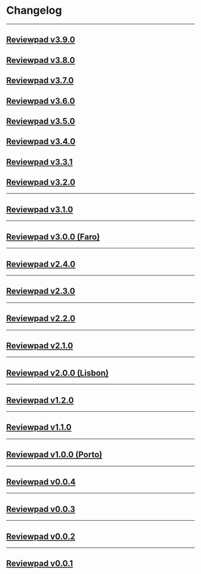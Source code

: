 
# Changelog

---

## [Reviewpad v3.9.0](changelog/reviewpad-v390-faro-edition)

<Reviewpadv390 />

## [Reviewpad v3.8.0](changelog/reviewpad-v380-faro-edition)

<Reviewpadv380 />

## [Reviewpad v3.7.0](changelog/reviewpad-v370-faro-edition)

<Reviewpadv370 />

## [Reviewpad v3.6.0](changelog/reviewpad-v360-faro-edition)

<Reviewpadv360 />

## [Reviewpad v3.5.0](changelog/reviewpad-v350-faro-edition)

<Reviewpadv350 />

## [Reviewpad v3.4.0](changelog/reviewpad-v340-faro-edition)

<Reviewpadv340 />

## [Reviewpad v3.3.1](changelog/reviewpad-v331-faro-edition)

<Reviewpadv331 />

## [Reviewpad v3.2.0](changelog/reviewpad-v320-faro-edition)

<Reviewpadv320 />

---

## [Reviewpad v3.1.0](changelog/reviewpad-v310-faro-edition)

<Reviewpadv310 />

---

## [Reviewpad v3.0.0 (Faro)](changelog/reviewpad-v300-faro-edition)

<Reviewpadv300 />

---

## [Reviewpad v2.4.0](changelog/reviewpad-v240-lisbon-edition)

<Reviewpadv240 />

---

## [Reviewpad v2.3.0](changelog/reviewpad-v230-lisbon-edition)

<Reviewpadv230 />

---

## [Reviewpad v2.2.0](changelog/reviewpad-v220-lisbon-edition)

<Reviewpadv220 />

---

## [Reviewpad v2.1.0](changelog/reviewpad-v210-lisbon-edition)

<Reviewpadv210 />

---

## [Reviewpad v2.0.0 (Lisbon)](changelog/reviewpad-v200-lisbon-edition)

<Reviewpadv200 />

---

## [Reviewpad v1.2.0](changelog/reviewpad-v120-porto-edition)

<Reviewpadv120 />

---

## [Reviewpad v1.1.0](changelog/reviewpad-v110-porto-edition)

<Reviewpadv110 />

---

## [Reviewpad v1.0.0 (Porto)](changelog/reviewpad-v100)

<Reviewpadv100 />

---

## [Reviewpad v0.0.4](changelog/reviewpad-v004)

<Reviewpadv004 />

---

## [Reviewpad v0.0.3](changelog/reviewpad-v003)

<Reviewpadv003 />

---

## [Reviewpad v0.0.2](changelog/reviewpad-v002)

<Reviewpadv002 />

---

## [Reviewpad v0.0.1](changelog/reviewpad-v001)

<Reviewpadv001 />
